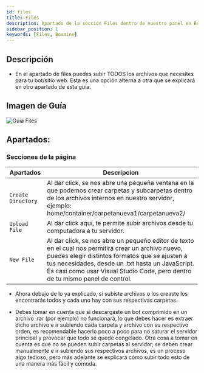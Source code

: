 ```yaml
---
id: files
title: Files
description: Apartado de la sección Files dentro de nuestro panel en Boxmine.
sidebar_position: 1
keywords: [Files, Boxmine]
---
```


## Descripción

- En el apartado de files puedes subir TODOS los archivos que necesites para tu bot/sitio web. Esta es una opción alterna a otra que se explicará en otro apartado de esta guía.

## Imagen de Guía

<img src='/img/panel/files.jpg' alt='Guia Files' />

## Apartados:

### Secciones de la página

| Apartados        | Descripcion                  |
| --------------- | ------------------------------ |
| `Create Directory` | Al dar click, se nos abre una pequeña ventana en la que podemos crear carpetas y subcarpetas dentro de los archivos internos en nuestro servidor, ejemplo: home/container/carpetanueva1/carpetanueva2/ |
| `Upload File` | Al dar click aquí, te permite subir archivos desde tu computadora a tu servidor. |
| `New File`    | Al dar click, se nos abre un pequeño editor de texto en el cual nos permitirá crear un archivo nuevo, puedes elegir distintos formatos que se ajusten a tus necesidades, desde un .txt hasta un JavaScript. Es casi como usar Visual Studio Code, pero dentro de tu mismo panel de control.  |

- Ahora debajo de lo ya explicado, si subiste archivos o los creaste los encontrarás todos y cada uno hay con sus respectivas carpetas.

- Debes tomar en cuenta que si descargaste un bot comprimido en un archivo .rar (por ejemplo) no funcionará, lo que debes hacer es extraer dicho archivo e ir subiendo cada carpeta y archivo con su respectivo orden, es recomendable hacerlo poco a poco para no saturar el servidor principal y provocar que todo se quede congelado. Otra cosa a tomar en cuenta es que no se pueden subir carpetas al servidor, se deben crear manualmente e ir subiendo sus respectivos archivos, es un proceso algo tedioso, pero más adelante se explicará cómo subir todo esto de una manera más fácil y cómoda.
